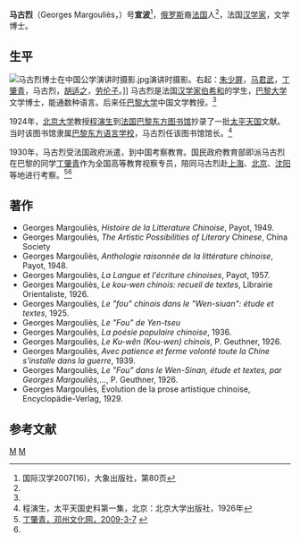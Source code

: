 '''马古烈'''（Georges Margouliès，{{bd|?||?|}}）号'''宣波'''<ref name=gj>国际汉学2007(16)，大象出版社，第80页</ref>，[[俄罗斯|俄罗斯]]裔[[法国|法国]]人<ref name=cheng/>，法国[[汉学家|汉学家]]，文学博士。

==生平==
[[File:马古烈博士在中国公学演讲时摄影.jpg|thumb]]演讲时摄影。右起：[[朱少屏|朱少屏]]，[[马君武|马君武]]，[[丁肇青|丁肇青]]，马古烈，[[胡适之|胡适之]]，[[劳伦子|劳伦子]]。]]
马古烈是法国[[汉学家|汉学家]][[伯希和|伯希和]]的学生，[[巴黎大学|巴黎大学]]文学博士，能通数种语言。后来任[[巴黎大学|巴黎大学]]中国文学教授。<ref name=gj/>

1924年，[[北京大学|北京大学]]教授[[程演生|程演生]]到[[法国|法国]][[巴黎|巴黎]][[东方图书馆|东方图书馆]]抄录了一批[[太平天国|太平天国]]文献。当时该图书馆隶属[[巴黎|巴黎]][[东方语言学校|东方语言学校]]，马古烈任该图书馆馆长。<ref name=cheng>程演生，太平天国史料第一集，北京：北京大学出版社，1926年</ref>

1930年，马古烈受法国政府派遣，到中国考察教育。国民政府教育部即派马古烈在巴黎的同学[[丁肇青|丁肇青]]作为全国高等教育视察专员，陪同马古烈赴[[上海|上海]]、[[北京|北京]]、[[沈阳|沈阳]]等地进行考察。<ref name=dz>[http://www.dzwhj.cn/NewsView.asp?ID=409&SortID=30 丁肇青，邓州文化网，2009-3-7] {{webarchive|url=https://web.archive.org/web/20170305201155/http://dzwhj.cn/NewsView.asp?ID=409&SortID=30 |date=2017-03-05 }}</ref><ref name=gj/>

==著作==
*Georges Margouliès, ''Histoire de la Litterature Chinoise'', Payot, 1949.
*Georges Margouliès, ''The Artistic Possibilities of Literary Chinese'', China Society
*Georges Margouliès, ''Anthologie raisonnée de la littérature chinoise'', Payot, 1948.
*Georges Margouliès, ''La Langue et l'écriture chinoises'', Payot, 1957.
*Georges Margouliès, ''Le kou-wen chinois: recueil de textes'', Librairie Orientaliste, 1926.
*Georges Margouliès, ''Le <nowiki>"fou"</nowiki> chinois dans le <nowiki>"Wen-siuan"</nowiki>: étude et textes'', 1925.
*Georges Margouliès, ''Le <nowiki>"Fou"</nowiki> de Yen-tseu''
*Georges Margouliès, ''La poésie populaire chinoise'', 1936.
*Georges Margouliès, ''Le Ku-wên (Kou-wen) chinois'', P. Geuthner, 1926.
*Georges Margouliès, ''Avec patience et ferme volonté toute la Chine s'installe dans la guerre'', 1939.
*Georges Margouliès, ''Le <nowiki>"Fou"</nowiki> dans le Wen-Sinan, étude et textes, par Georges Margouliès,...'', P. Geuthner, 1926.
*Georges Margouliès, Évolution de la prose artistique chinoise, Encyclopädie-Verlag, 1929.

==参考文献==
{{reflist}}

{{DEFAULTSORT:M}}
[[Category:法国汉学家|M]]
[[Category:巴黎大學校友|M]]